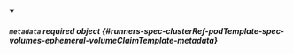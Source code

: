 


<details className="config-field" data-expandable="true" open>
<summary>

##### `metadata` <span className="config-field-required" data-required="false">required</span> <span className="config-field-type">object</span> <span className="config-field-default"></span> <span className="config-field-enum"></span> {#runners-spec-clusterRef-podTemplate-spec-volumes-ephemeral-volumeClaimTemplate-metadata}



</summary>

<PartialMetadatareference />


</details>
